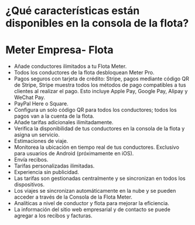 # ¿Qué características están disponibles en la consola de la flota?

# Meter Empresa- Flota

* Añade conductores ilimitados a tu Flota Meter.
* Todos los conductores de la flota desbloquean Meter Pro.
* Pagos seguros con tarjeta de crédito: Stripe, pagos mediante código QR de Stripe, Stripe muestra todos los métodos de pago compatibles a tus clientes al realizar el pago. Esto incluye Apple Pay, Google Pay, Alipay y WeChat Pay.
* PayPal Here o Square.
* Configura un solo código QR para todos los conductores; todos los pagos van a la cuenta de la flota.
* Añade tarifas adicionales ilimitadamente.
* Verifica la disponibilidad de tus conductores en la consola de la flota y asigna un servicio.
* Estimaciones de viaje.
* Monitorea la ubicación en tiempo real de tus conductores. Exclusivo para usuarios de Android (próximamente en iOS).
* Envía recibos.
* Tarifas personalizadas ilimitadas.
* Experiencia sin publicidad.
* Las tarifas son gestionadas centralmente y se sincronizan en todos los dispositivos.
* Los viajes se sincronizan automáticamente en la nube y se pueden acceder a través de la Consola de la Flota Meter.
* Analíticas a nivel de conductor y flota para mejorar la eficiencia.
* La información del sitio web empresarial y de contacto se puede agregar a los recibos y facturas.
